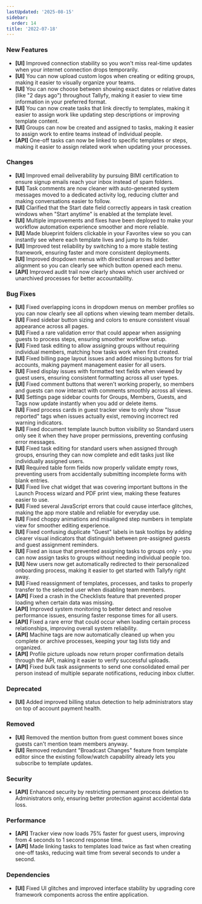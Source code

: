 ```yaml
---
lastUpdated: '2025-08-15'
sidebar:
  order: 14
title: '2022-07-18'
---
```


### New Features

- **[UI]** Improved connection stability so you won't miss real-time updates when your internet connection drops temporarily.
- **[UI]** You can now upload custom logos when creating or editing groups, making it easier to visually organize your teams.
- **[UI]** You can now choose between showing exact dates or relative dates (like "2 days ago") throughout Tallyfy, making it easier to view time information in your preferred format.
- **[UI]** You can now create tasks that link directly to templates, making it easier to assign work like updating step descriptions or improving template content.
- **[UI]** Groups can now be created and assigned to tasks, making it easier to assign work to entire teams instead of individual people.
- **[API]** One-off tasks can now be linked to specific templates or steps, making it easier to assign related work when updating your processes.

### Changes

- **[UI]** Improved email deliverability by pursuing BIMI certification to ensure signup emails reach your inbox instead of spam folders.
- **[UI]** Task comments are now cleaner with auto-generated system messages moved to a dedicated activity log, reducing clutter and making conversations easier to follow.
- **[UI]** Clarified that the Start date field correctly appears in task creation windows when "Start anytime" is enabled at the template level.
- **[UI]** Multiple improvements and fixes have been deployed to make your workflow automation experience smoother and more reliable.
- **[UI]** Made blueprint folders clickable in your Favorites view so you can instantly see where each template lives and jump to its folder.
- **[UI]** Improved test reliability by switching to a more stable testing framework, ensuring faster and more consistent deployments.
- **[UI]** Improved dropdown menus with directional arrows and better alignment so you can clearly see which button opened each menu.
- **[API]** Improved audit trail now clearly shows which user archived or unarchived processes for better accountability.

### Bug Fixes

- **[UI]** Fixed overlapping icons in dropdown menus on member profiles so you can now clearly see all options when viewing team member details.
- **[UI]** Fixed sidebar button sizing and colors to ensure consistent visual appearance across all pages.
- **[UI]** Fixed a rare validation error that could appear when assigning guests to process steps, ensuring smoother workflow setup.
- **[UI]** Fixed task editing to allow assigning groups without requiring individual members, matching how tasks work when first created.
- **[UI]** Fixed billing page layout issues and added missing buttons for trial accounts, making payment management easier for all users.
- **[UI]** Fixed display issues with formatted text fields when viewed by guest users, ensuring consistent formatting across all user types.
- **[UI]** Fixed comment buttons that weren't working properly, so members and guests can now interact with comments smoothly across all views.
- **[UI]** Settings page sidebar counts for Groups, Members, Guests, and Tags now update instantly when you add or delete items.
- **[UI]** Fixed process cards in guest tracker view to only show "Issue reported" tags when issues actually exist, removing incorrect red warning indicators.
- **[UI]** Fixed document template launch button visibility so Standard users only see it when they have proper permissions, preventing confusing error messages.
- **[UI]** Fixed task editing for standard users when assigned through groups, ensuring they can now complete and edit tasks just like individually assigned users.
- **[UI]** Required table form fields now properly validate empty rows, preventing users from accidentally submitting incomplete forms with blank entries.
- **[UI]** Fixed live chat widget that was covering important buttons in the Launch Process wizard and PDF print view, making these features easier to use.
- **[UI]** Fixed several JavaScript errors that could cause interface glitches, making the app more stable and reliable for everyday use.
- **[UI]** Fixed choppy animations and misaligned step numbers in template view for smoother editing experience.
- **[UI]** Fixed confusing duplicate "Guest" labels in task tooltips by adding clearer visual indicators that distinguish between pre-assigned guests and guest assignment reminders.
- **[UI]** Fixed an issue that prevented assigning tasks to groups only - you can now assign tasks to groups without needing individual people too.
- **[UI]** New users now get automatically redirected to their personalized onboarding process, making it easier to get started with Tallyfy right away.
- **[UI]** Fixed reassignment of templates, processes, and tasks to properly transfer to the selected user when disabling team members.
- **[API]** Fixed a crash in the Checklists feature that prevented proper loading when certain data was missing.
- **[API]** Improved system monitoring to better detect and resolve performance issues, ensuring faster response times for all users.
- **[API]** Fixed a rare error that could occur when loading certain process relationships, improving overall system reliability.
- **[API]** Machine tags are now automatically cleaned up when you complete or archive processes, keeping your tag lists tidy and organized.
- **[API]** Profile picture uploads now return proper confirmation details through the API, making it easier to verify successful uploads.
- **[API]** Fixed bulk task assignments to send one consolidated email per person instead of multiple separate notifications, reducing inbox clutter.

### Deprecated

- **[UI]** Added improved billing status detection to help administrators stay on top of account payment health.

### Removed

- **[UI]** Removed the mention button from guest comment boxes since guests can't mention team members anyway.
- **[UI]** Removed redundant "Broadcast Changes" feature from template editor since the existing follow/watch capability already lets you subscribe to template updates.

### Security

- **[API]** Enhanced security by restricting permanent process deletion to Administrators only, ensuring better protection against accidental data loss.

### Performance

- **[API]** Tracker view now loads 75% faster for guest users, improving from 4 seconds to 1 second response time.
- **[API]** Made linking tasks to templates load twice as fast when creating one-off tasks, reducing wait time from several seconds to under a second.

### Dependencies

- **[UI]** Fixed UI glitches and improved interface stability by upgrading core framework components across the entire application.
